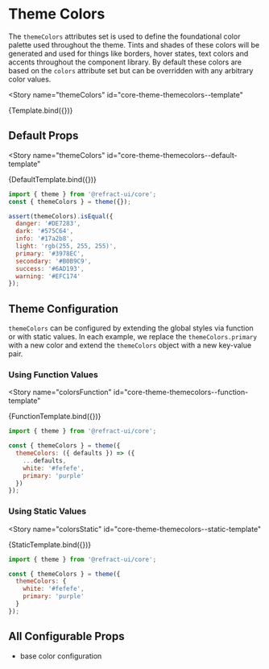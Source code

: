 # Theme Colors


<BreadCrumb
  token="themeColors"
/>

The `themeColors` attributes set is used to define the foundational color palette used throughout the theme. Tints and shades of these colors will be generated and used for things like borders, hover states, text colors and accents throughout the component library. By default these colors are based on the `colors` attribute set but can be overridden with any arbitrary color values.

<Story
  name="themeColors"
  id="core-theme-themecolors--template"
>
  {Template.bind({})}
</Story>
<Source
  id="core-theme-themecolors--template"
  language="tsx"
/>

## Default Props

<Story
  name="themeColors"
  id="core-theme-themecolors--default-template"
>
  {DefaultTemplate.bind({})}
</Story>

``` js
import { theme } from '@refract-ui/core';
const { themeColors } = theme({});

assert(themeColors).isEqual({
  danger: '#DE7283',
  dark: '#575C64',
  info: '#17a2b8',
  light: 'rgb(255, 255, 255)',
  primary: '#3978EC',
  secondary: '#B0B9C9',
  success: '#6AD193',
  warning: '#EFC174'
});
```

## Theme Configuration

`themeColors` can be configured by extending the global styles via function or with static values. In each example, we replace the `themeColors.primary` with a new color and extend the `themeColors` object with a new key-value pair.

### Using Function Values

<Story
  name="colorsFunction"
  id="core-theme-themecolors--function-template"
>
  {FunctionTemplate.bind({})}
</Story>

``` js
import { theme } from '@refract-ui/core';

const { themeColors } = theme({
  themeColors: ({ defaults }) => ({
    ...defaults,
    white: '#fefefe',
    primary: 'purple'
  })
});
```

### Using Static Values

<Story
  name="colorsStatic"
  id="core-theme-themecolors--static-template"
>
  {StaticTemplate.bind({})}
</Story>

``` js
import { theme } from '@refract-ui/core';

const { themeColors } = theme({
  themeColors: {
    white: '#fefefe',
    primary: 'purple'
  }
});
```

## All Configurable Props

- base color configuration
